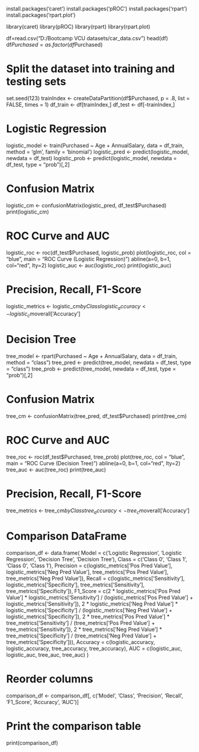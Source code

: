 install.packages('caret')
install.packages('pROC')
install.packages('rpart')
install.packages('rpart.plot')

library(caret)
library(pROC)
library(rpart)
library(rpart.plot)

df=read.csv("D:/Bootcamp VCU datasets/car_data.csv")
head(df)
df$Purchased =as.factor(df$Purchased)

# Split the dataset into training and testing sets
set.seed(123)
trainIndex <- createDataPartition(df$Purchased, p = .8, list = FALSE, times = 1)
df_train <- df[trainIndex,]
df_test <- df[-trainIndex,]

# Logistic Regression
logistic_model <- train(Purchased ~ Age + AnnualSalary, data = df_train, method = 'glm', family = 'binomial')
logistic_pred <- predict(logistic_model, newdata = df_test)
logistic_prob <- predict(logistic_model, newdata = df_test, type = "prob")[,2]

# Confusion Matrix
logistic_cm <- confusionMatrix(logistic_pred, df_test$Purchased)
print(logistic_cm)

# ROC Curve and AUC
logistic_roc <- roc(df_test$Purchased, logistic_prob)
plot(logistic_roc, col = "blue", main = "ROC Curve (Logistic Regression)")
abline(a=0, b=1, col="red", lty=2)
logistic_auc <- auc(logistic_roc)
print(logistic_auc)

# Precision, Recall, F1-Score
logistic_metrics <- logistic_cm$byClass
logistic_accuracy <- logistic_cm$overall['Accuracy']

# Decision Tree
tree_model <- rpart(Purchased ~ Age + AnnualSalary, data = df_train, method = "class")
tree_pred <- predict(tree_model, newdata = df_test, type = "class")
tree_prob <- predict(tree_model, newdata = df_test, type = "prob")[,2]

# Confusion Matrix
tree_cm <- confusionMatrix(tree_pred, df_test$Purchased)
print(tree_cm)

# ROC Curve and AUC
tree_roc <- roc(df_test$Purchased, tree_prob)
plot(tree_roc, col = "blue", main = "ROC Curve (Decision Tree)")
abline(a=0, b=1, col="red", lty=2)
tree_auc <- auc(tree_roc)
print(tree_auc)

# Precision, Recall, F1-Score
tree_metrics <- tree_cm$byClass
tree_accuracy <- tree_cm$overall['Accuracy']


# Comparison DataFrame
comparison_df <- data.frame(
  Model = c('Logistic Regression', 'Logistic Regression', 'Decision Tree', 'Decision Tree'),
  Class = c('Class 0', 'Class 1', 'Class 0', 'Class 1'),
  Precision = c(logistic_metrics['Pos Pred Value'], logistic_metrics['Neg Pred Value'], 
                tree_metrics['Pos Pred Value'], tree_metrics['Neg Pred Value']),
  Recall = c(logistic_metrics['Sensitivity'], logistic_metrics['Specificity'], 
             tree_metrics['Sensitivity'], tree_metrics['Specificity']),
  F1_Score = c(2 * logistic_metrics['Pos Pred Value'] * logistic_metrics['Sensitivity'] / 
                 (logistic_metrics['Pos Pred Value'] + logistic_metrics['Sensitivity']),
               2 * logistic_metrics['Neg Pred Value'] * logistic_metrics['Specificity'] / 
                 (logistic_metrics['Neg Pred Value'] + logistic_metrics['Specificity']),
               2 * tree_metrics['Pos Pred Value'] * tree_metrics['Sensitivity'] / 
                 (tree_metrics['Pos Pred Value'] + tree_metrics['Sensitivity']),
               2 * tree_metrics['Neg Pred Value'] * tree_metrics['Specificity'] / 
                 (tree_metrics['Neg Pred Value'] + tree_metrics['Specificity'])),
  Accuracy = c(logistic_accuracy, logistic_accuracy, tree_accuracy, tree_accuracy),
  AUC = c(logistic_auc, logistic_auc, tree_auc, tree_auc)
)

# Reorder columns
comparison_df <- comparison_df[, c('Model', 'Class', 'Precision', 'Recall', 'F1_Score', 'Accuracy', 'AUC')]

# Print the comparison table
print(comparison_df)
